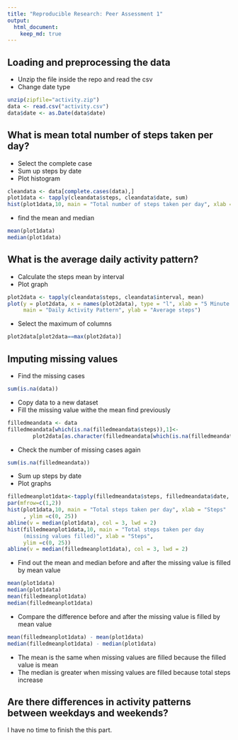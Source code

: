 ```yaml
---
title: "Reproducible Research: Peer Assessment 1"
output: 
  html_document:
    keep_md: true
---
```



## Loading and preprocessing the data
- Unzip the file inside the repo and read the csv
- Change date type
```r
unzip(zipfile="activity.zip")
data <- read.csv("activity.csv")
data$date <- as.Date(data$date)
```


## What is mean total number of steps taken per day?
- Select the complete case
- Sum up steps by date
- Plot histogram
```r
cleandata <- data[complete.cases(data),]
plot1data <- tapply(cleandata$steps, cleandata$date, sum) 
hist(plot1data,10, main = "Total number of steps taken per day", xlab = "")
```

- find the mean and median
```r
mean(plot1data)
median(plot1data)
```

## What is the average daily activity pattern?
- Calculate the steps mean by interval
- Plot graph
```r
plot2data <- tapply(cleandata$steps, cleandata$interval, mean) 
plot(y = plot2data, x = names(plot2data), type = "l", xlab = "5 Minute Interval", 
     main = "Daily Activity Pattern", ylab = "Average steps")
```

- Select the maximum of columns
```r
plot2data[plot2data==max(plot2data)]
```


## Imputing missing values
- Find the missing cases
```r
sum(is.na(data))
```

- Copy data to a new dataset
- Fill the missing value withe the mean find previously
```r
filledmeandata <- data
filledmeandata[which(is.na(filledmeandata$steps)),1]<-
        plot2data[as.character(filledmeandata[which(is.na(filledmeandata$steps)),3])]
```

- Check the number of missing cases again
```r
sum(is.na(filledmeandata))
```

- Sum up steps by date
- Plot graphs
```r
filledmeanplot1data<-tapply(filledmeandata$steps, filledmeandata$date, sum)
par(mfrow=c(1,2))
hist(plot1data,10, main = "Total steps taken per day", xlab = "Steps"
     , ylim =c(0, 25))
abline(v = median(plot1data), col = 3, lwd = 2)
hist(filledmeanplot1data,10, main = "Total steps taken per day  
     (missing values filled)", xlab = "Steps",
     ylim =c(0, 25))
abline(v = median(filledmeanplot1data), col = 3, lwd = 2)
```

- Find out the mean and median before and after the missing value is filled by mean value
```r
mean(plot1data)
median(plot1data)
mean(filledmeanplot1data)
median(filledmeanplot1data)
```

- Compare the difference before and after the missing value is filled by mean value
```r
mean(filledmeanplot1data) - mean(plot1data)
median(filledmeanplot1data) - median(plot1data)
```
- The mean is the same when missing values are filled because the filled value is mean
- The median is greater when missing values are filled because total steps increase


## Are there differences in activity patterns between weekdays and weekends?
I have no time to finish the this part.